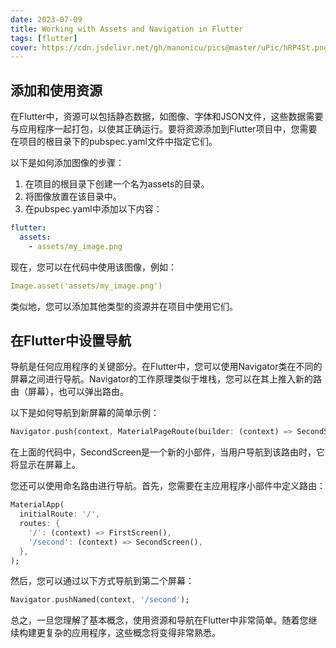 ```yaml
---
date: 2023-07-09
title: Working with Assets and Navigation in Flutter
tags: [flutter]
cover: https://cdn.jsdelivr.net/gh/manonicu/pics@master/uPic/hRP4St.png
---
```


## 添加和使用资源

在Flutter中，资源可以包括静态数据，如图像、字体和JSON文件，这些数据需要与应用程序一起打包，以使其正确运行。要将资源添加到Flutter项目中，您需要在项目的根目录下的pubspec.yaml文件中指定它们。

以下是如何添加图像的步骤：

1. 在项目的根目录下创建一个名为assets的目录。
1. 将图像放置在该目录中。
1. 在pubspec.yaml中添加以下内容：

```yaml
flutter:
  assets:
    - assets/my_image.png
```

现在，您可以在代码中使用该图像，例如：

```yaml
Image.asset('assets/my_image.png')
```

类似地，您可以添加其他类型的资源并在项目中使用它们。

## 在Flutter中设置导航

导航是任何应用程序的关键部分。在Flutter中，您可以使用Navigator类在不同的屏幕之间进行导航。Navigator的工作原理类似于堆栈，您可以在其上推入新的路由（屏幕），也可以弹出路由。

以下是如何导航到新屏幕的简单示例：

```dart
Navigator.push(context, MaterialPageRoute(builder: (context) => SecondScreen()));
```

在上面的代码中，SecondScreen是一个新的小部件，当用户导航到该路由时，它将显示在屏幕上。

您还可以使用命名路由进行导航。首先，您需要在主应用程序小部件中定义路由：

```dart
MaterialApp(
  initialRoute: '/',
  routes: {
    '/': (context) => FirstScreen(),
    '/second': (context) => SecondScreen(),
  },
);
```

然后，您可以通过以下方式导航到第二个屏幕：

```dart
Navigator.pushNamed(context, '/second');
```

总之，一旦您理解了基本概念，使用资源和导航在Flutter中非常简单。随着您继续构建更复杂的应用程序，这些概念将变得非常熟悉。
